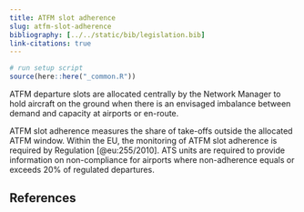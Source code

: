 ```yaml
---
title: ATFM slot adherence
slug: atfm-slot-adherence
bibliography: [../../static/bib/legislation.bib]
link-citations: true
---
```

```r
# run setup script
source(here::here("_common.R"))
```


ATFM departure slots are allocated centrally by the Network Manager to hold aircraft on the ground when there is an envisaged imbalance between demand and capacity at airports or en-route. 

ATFM slot adherence measures the share of take-offs outside the allocated ATFM window. Within the EU, the monitoring of ATFM slot adherence is required by Regulation [@eu:255/2010]. ATS units are required to provide information on non-compliance for airports where non-adherence equals or exceeds 20% of regulated departures.

## References
